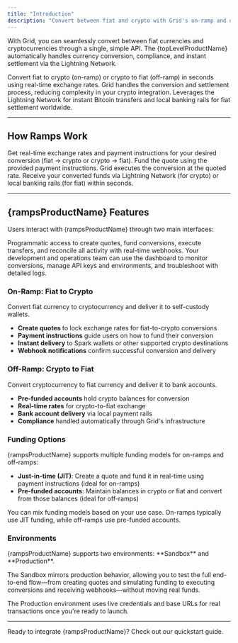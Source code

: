 ```yaml
---
title: "Introduction"
description: "Convert between fiat and crypto with Grid's on-ramp and off-ramp infrastructure"
---
```



With Grid, you can seamlessly convert between fiat currencies and cryptocurrencies through a single, simple API. The {topLevelProductName} automatically handles currency conversion, compliance, and instant settlement via the Lightning Network.

<CardGroup cols={3}>
  <Card title="Instant Conversion" icon="bolt">
    Convert fiat to crypto (on-ramp) or crypto to fiat (off-ramp) in seconds
    using real-time exchange rates.
  </Card>
  <Card title="Simplified Infrastructure" icon="shield-check">
    Grid handles the conversion and settlement process, reducing complexity in
    your crypto integration.
  </Card>
  <Card title="Global Settlement" icon="globe">
    Leverages the Lightning Network for instant Bitcoin transfers and local
    banking rails for fiat settlement worldwide.
  </Card>
</CardGroup>

---

## How Ramps Work

<Steps>
  <Step title="Quote Creation">
    Get real-time exchange rates and payment instructions for your desired
    conversion (fiat → crypto or crypto → fiat).
  </Step>
  <Step title="Funding & Conversion">
    Fund the quote using the provided payment instructions. Grid executes the
    conversion at the quoted rate.
  </Step>
  <Step title="Settlement">
    Receive your converted funds via Lightning Network (for crypto) or local
    banking rails (for fiat) within seconds.
  </Step>
</Steps>

---

## {rampsProductName} Features

Users interact with {rampsProductName} through two main interfaces:

<Tabs>
  <Tab title="API">
    Programmatic access to create quotes, fund conversions, execute transfers,
    and reconcile all activity with real-time webhooks.
  </Tab>
  <Tab title="Dashboard">
    Your development and operations team can use the dashboard to monitor
    conversions, manage API keys and environments, and troubleshoot with
    detailed logs.
  </Tab>
</Tabs>

### On-Ramp: Fiat to Crypto

Convert fiat currency to cryptocurrency and deliver it to self-custody wallets.

- **Create quotes** to lock exchange rates for fiat-to-crypto conversions
- **Payment instructions** guide users on how to fund their conversion
- **Instant delivery** to Spark wallets or other supported crypto destinations
- **Webhook notifications** confirm successful conversion and delivery

### Off-Ramp: Crypto to Fiat

Convert cryptocurrency to fiat currency and deliver it to bank accounts.

- **Pre-funded accounts** hold crypto balances for conversion
- **Real-time rates** for crypto-to-fiat exchange
- **Bank account delivery** via local payment rails
- **Compliance** handled automatically through Grid's infrastructure

### Funding Options

{rampsProductName} supports multiple funding models for on-ramps and off-ramps:

- **Just-in-time (JIT)**: Create a quote and fund it in real-time using payment instructions (ideal for on-ramps)
- **Pre-funded accounts**: Maintain balances in crypto or fiat and convert from those balances (ideal for off-ramps)

<Tip>
  You can mix funding models based on your use case. On-ramps typically use JIT
  funding, while off-ramps use pre-funded accounts.
</Tip>

### Environments

<Note>
{rampsProductName} supports two environments: **Sandbox** and **Production**.

The Sandbox mirrors production behavior, allowing you to test the full end-to-end flow—from creating quotes and simulating funding to executing conversions and receiving webhooks—without moving real funds.

The Production environment uses live credentials and base URLs for real transactions once you're ready to launch.

</Note>

---

<Card title="Get Started" icon="play" href="/ramps/quickstart">
  Ready to integrate {rampsProductName}? Check out our quickstart guide.
</Card>
